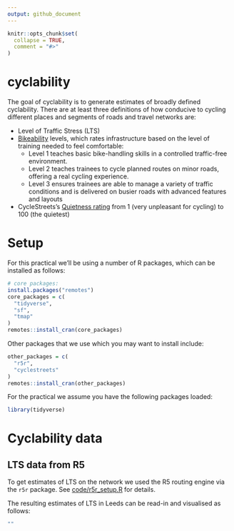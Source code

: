 ```yaml
---
output: github_document
---
```


<!-- README.md is generated from README.Rmd. Please edit that file -->

```r
knitr::opts_chunk$set(
  collapse = TRUE,
  comment = "#>"
)
```

# cyclability

<!-- badges: start -->
<!-- badges: end -->

The goal of cyclability is to generate estimates of broadly defined cyclability.
There are at least three definitions of how conducive to cycling different places and segments of roads and travel networks are:

- Level of Traffic Stress (LTS)
- [Bikeability](https://www.britishcycling.org.uk/cycletraining/article/ct20110111-cycletraining-What-is-Bikeability-0) levels, which rates infrastructure based on the level of training needed to feel comfortable:
  - Level 1 teaches basic bike-handling skills in a controlled traffic-free environment.
  - Level 2 teaches trainees to cycle planned routes on minor roads, offering a real cycling experience.
  - Level 3 ensures trainees are able to manage a variety of traffic conditions and is delivered on busier roads with advanced features and layouts
- CycleStreets's [Quietness rating](https://www.cyclestreets.net/help/journey/howitworks/#quietness) from 1 (very unpleasant for cycling) to 100 (the quietest)

# Setup

For this practical we'll be using a number of R packages, which can be installed as follows:

```r
# core packages:
install.packages("remotes")
core_packages = c(
  "tidyverse",
  "sf",
  "tmap"
)
remotes::install_cran(core_packages)
```

Other packages that we use which you may want to install include:

```r
other_packages = c(
  "r5r",
  "cyclestreets"
)
remotes::install_cran(other_packages)
```

For the practical we assume you have the following packages loaded:

```r
library(tidyverse)
```


  
# Cyclability data

## LTS data from R5

To get estimates of LTS on the network we used the R5 routing engine via the `r5r` package.
See [code/r5r_setup.R](code/r5r_setup.R) for details.

The resulting estimates of LTS in Leeds can be read-in and visualised as follows:

```r
""
```



